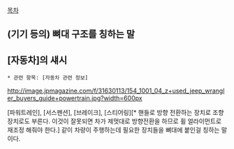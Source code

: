 [[목차]]
== (기기 등의) 뼈대 구조를 칭하는 말 ==
== [자동차]의 섀시 ==
 * 관련 항목: [자동차 관련 정보]

http://image.jpmagazine.com/f/31630113/154_1001_04_z+used_jeep_wrangler_buyers_guide+powertrain.jpg?width=600px

[파워트레인], [서스펜션], [브레이크], [스티어링][* 핸들로 방향 전환하는 장치로 조향장치로도 부른다. 이것이 잘못되면 차가 제멋대로 방향전환을 하므로 휠 얼라이먼트로 재조정 해줘야 한다.] 같이 차량이 주행하는데 필요한 장치들을 뼈대에 붙인걸 칭하는 말이다.
